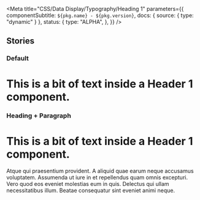 
<Meta
  title="CSS/Data Display/Typography/Heading 1"
  parameters={{
    componentSubtitle: `${pkg.name} - ${pkg.version}`,
    docs: { source: { type: "dynamic" } },
    status: {
      type: "ALPHA",
    },
  }}
/>

<DesignTokenDocBlock categoryName="Heading1" viewType="table" />

## Stories

### Default

<Canvas>
  <Story name="Default">
    <h1 className="utrecht-heading-1">This is a bit of text inside a Header 1 component.</h1>
  </Story>
</Canvas>

### Heading + Paragraph

<Canvas>
  <Story name="Heading + Paragraph">
    <h1 className="utrecht-heading-1">This is a bit of text inside a Header 1 component.</h1>
    <p className="utrecht-paragraph">
      Atque qui praesentium provident. A aliquid quae earum neque accusamus voluptatem. Assumenda ut iure in et
      repellendus quam omnis excepturi. Vero quod eos eveniet molestias eum in quis. Delectus qui ullam necessitatibus
      illum. Beatae consequatur sint eveniet animi neque.
    </p>
  </Story>
</Canvas>
